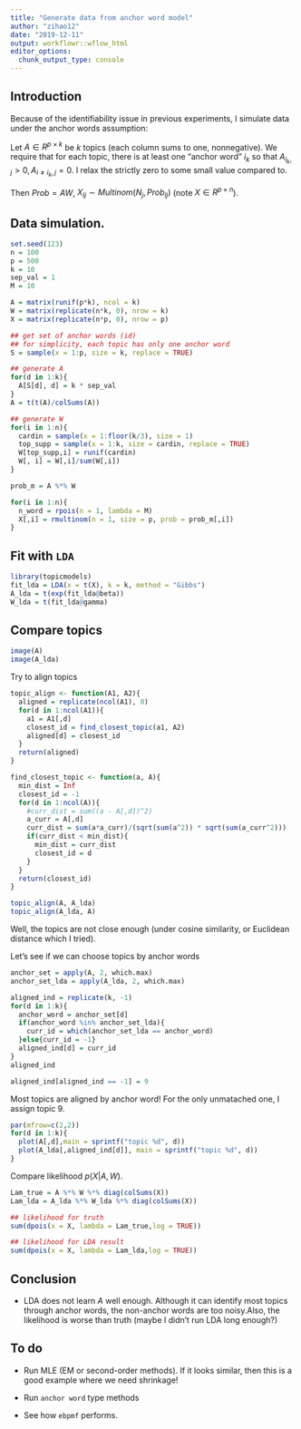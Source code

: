 ```yaml
---
title: "Generate data from anchor word model"
author: "zihao12"
date: "2019-12-11"
output: workflowr::wflow_html
editor_options:
  chunk_output_type: console
---
```


## Introduction
Because of the identifiability issue in previous experiments, I simulate data under the anchor words assumption:\

Let $A \in R^{p \times k}$ be $k$ topics (each column sums to one, nonnegative). We require that for each topic, there is at least one "anchor word" $i_k$ so that $A_{i_k, j} > 0, A_{i \neq i_k, j} = 0$. I relax the strictly zero to some small  value compared to. \

Then $Prob = A W$, $X_{Ij} \sim Multinom(N_j, Prob_{Ij})$ (note $X \in R^{p \times n}$). 

## Data simulation. 
```r
set.seed(123)
n = 100
p = 500
k = 10
sep_val = 1
M = 10

A = matrix(runif(p*k), ncol = k)
W = matrix(replicate(n*k, 0), nrow = k)
X = matrix(replicate(n*p, 0), nrow = p)

## get set of anchor words (id)
## for simplicity, each topic has only one anchor word
S = sample(x = 1:p, size = k, replace = TRUE)

## generate A
for(d in 1:k){
  A[S[d], d] = k * sep_val
}
A = t(t(A)/colSums(A))

## generate W
for(i in 1:n){
  cardin = sample(x = 1:floor(k/3), size = 1)
  top_supp = sample(x = 1:k, size = cardin, replace = TRUE)
  W[top_supp,i] = runif(cardin)
  W[, i] = W[,i]/sum(W[,i])
}

prob_m = A %*% W

for(i in 1:n){
  n_word = rpois(n = 1, lambda = M)
  X[,i] = rmultinom(n = 1, size = p, prob = prob_m[,i])
}
```


## Fit with `LDA`
```r
library(topicmodels)
fit_lda = LDA(x = t(X), k = k, method = "Gibbs")
A_lda = t(exp(fit_lda@beta))
W_lda = t(fit_lda@gamma)
```

## Compare topics
```r
image(A)
image(A_lda)
```

Try to align topics
```r
topic_align <- function(A1, A2){
  aligned = replicate(ncol(A1), 0)
  for(d in 1:ncol(A1)){
    a1 = A1[,d]
    closest_id = find_closest_topic(a1, A2)
    aligned[d] = closest_id
  }
  return(aligned)
}

find_closest_topic <- function(a, A){
  min_dist = Inf
  closest_id = -1
  for(d in 1:ncol(A)){
    #curr_dist = sum((a - A[,d])^2)
    a_curr = A[,d]
    curr_dist = sum(a*a_curr)/(sqrt(sum(a^2)) * sqrt(sum(a_curr^2)))
    if(curr_dist < min_dist){
      min_dist = curr_dist
      closest_id = d
    }
  }
  return(closest_id)
}

topic_align(A, A_lda)
topic_align(A_lda, A)
```
Well, the topics are not close enough (under cosine similarity, or Euclidean distance which I tried). 

Let's see if we can choose topics by anchor words

```r
anchor_set = apply(A, 2, which.max)
anchor_set_lda = apply(A_lda, 2, which.max)

aligned_ind = replicate(k, -1)
for(d in 1:k){
  anchor_word = anchor_set[d]
  if(anchor_word %in% anchor_set_lda){
    curr_id = which(anchor_set_lda == anchor_word)
  }else{curr_id = -1}
  aligned_ind[d] = curr_id
}
aligned_ind

aligned_ind[aligned_ind == -1] = 9
```
Most topics are aligned by anchor word! For the only unmatached one, I assign topic 9.


```r
par(mfrow=c(2,2))
for(d in 1:k){
  plot(A[,d],main = sprintf("topic %d", d))
  plot(A_lda[,aligned_ind[d]], main = sprintf("topic %d", d))
}
```



Compare likelihood $p(X|A, W)$.
```r
Lam_true = A %*% W %*% diag(colSums(X))
Lam_lda = A_lda %*% W_lda %*% diag(colSums(X))

## likelihood for truth
sum(dpois(x = X, lambda = Lam_true,log = TRUE))

## likelihood for LDA result
sum(dpois(x = X, lambda = Lam_lda,log = TRUE))
```


## Conclusion
* LDA does not learn $A$ well enough. Although it can identify most topics through anchor words, the non-anchor words are too noisy.Also, the likelihood is worse than truth (maybe I didn't run LDA long enough?) 

## To do
* Run MLE (EM or second-order methods). If it looks similar, then this is a good example where we need shrinkage!

* Run `anchor word` type methods

* See how `ebpmf` performs. 
















